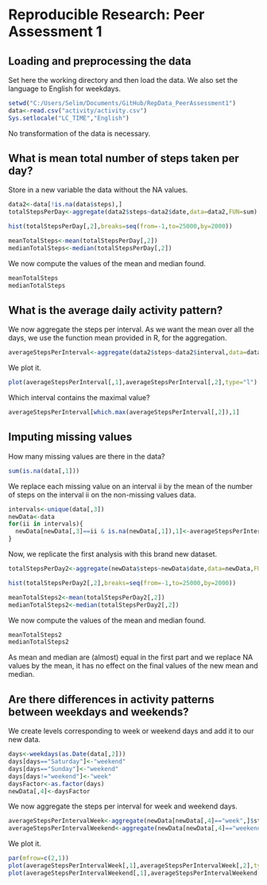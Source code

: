 # Reproducible Research: Peer Assessment 1


## Loading and preprocessing the data

Set here the working directory and then load the data. We also set the language to English for weekdays.

```r
setwd("C:/Users/Selim/Documents/GitHub/RepData_PeerAssessment1")
data<-read.csv("activity/activity.csv")
Sys.setlocale("LC_TIME","English")
```

No transformation of the data is necessary.

## What is mean total number of steps taken per day?

Store in a new variable the data without the NA values.

```r
data2<-data[!is.na(data$steps),]
totalStepsPerDay<-aggregate(data2$steps~data2$date,data=data2,FUN=sum)
```

```r
hist(totalStepsPerDay[,2],breaks=seq(from=-1,to=25000,by=2000))
```

```r
meanTotalSteps<-mean(totalStepsPerDay[,2])
medianTotalSteps<-median(totalStepsPerDay[,2])
```

We now compute the values of the mean and median found.

```r
meanTotalSteps
medianTotalSteps
```


## What is the average daily activity pattern?

We now aggregate the steps per interval. As we want the mean over all the days, we use the function mean provided in R, for the aggregation.

```r
averageStepsPerInterval<-aggregate(data2$steps~data2$interval,data=data2,FUN=mean)
```

We plot it.

```r
plot(averageStepsPerInterval[,1],averageStepsPerInterval[,2],type="l")
```

Which interval contains the maximal value?

```r
averageStepsPerInterval[which.max(averageStepsPerInterval[,2]),1]
```

## Imputing missing values

How many missing values are there in the data?

```r
sum(is.na(data[,1]))
```

We replace each missing value on an interval ii by the mean of the number of steps on the interval ii on the non-missing values data.

```r
intervals<-unique(data[,3])
newData<-data
for(ii in intervals){
  newData[newData[,3]==ii & is.na(newData[,1]),1]<-averageStepsPerInterval[averageStepsPerInterval[,1]==ii,2]
}
```

Now, we replicate the first analysis with this brand new dataset.


```r
totalStepsPerDay2<-aggregate(newData$steps~newData$date,data=newData,FUN=sum)
```

```r
hist(totalStepsPerDay2[,2],breaks=seq(from=-1,to=25000,by=2000))
```

```r
meanTotalSteps2<-mean(totalStepsPerDay2[,2])
medianTotalSteps2<-median(totalStepsPerDay2[,2])
```

We now compute the values of the mean and median found.

```r
meanTotalSteps2
medianTotalSteps2
```

As mean and median are (almost) equal in the first part and we replace NA values by the mean, it has no effect on the final values of the new mean and median.

## Are there differences in activity patterns between weekdays and weekends?

We create levels corresponding to week or weekend days and add it to our new data.

```r
days<-weekdays(as.Date(data[,2]))
days[days=="Saturday"]<-"weekend"
days[days=="Sunday"]<-"weekend"
days[days!="weekend"]<-"week"
daysFactor<-as.factor(days)
newData[,4]<-daysFactor
```

We now aggregate the steps per interval for week and weekend days.

```r
averageStepsPerIntervalWeek<-aggregate(newData[newData[,4]=="week",]$steps~newData[newData[,4]=="week",]$interval,data=newData[newData[,4]=="week",],FUN=mean)
averageStepsPerIntervalWeekend<-aggregate(newData[newData[,4]=="weekend",]$steps~newData[newData[,4]=="weekend",]$interval,data=newData[newData[,4]=="weekend",],FUN=mean)
```

We plot it.

```r
par(mfrow=c(2,1))
plot(averageStepsPerIntervalWeek[,1],averageStepsPerIntervalWeek[,2],type="l")
plot(averageStepsPerIntervalWeekend[,1],averageStepsPerIntervalWeekend[,2],type="l")
```